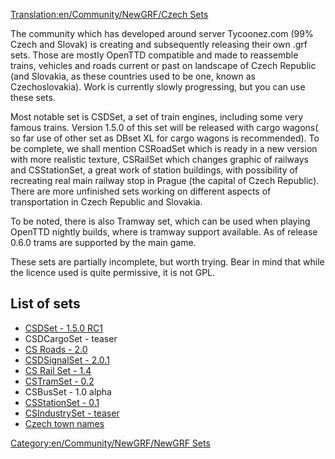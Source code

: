 [[Translation:en/Community/NewGRF/Czech Sets]]


{{en/Community/NewGRF/Infobox NewGRF|setname= CSDSet, CSRoadSet, CSDSignalSet,CSTramSet, CSBusSet, CSStationSet, CSIndustrySet
|artist= Darkwalker, Greyfur, Marek, MiJ, Pedro_Zawislak, Peva(Hydrolog), Pnaky, Přebral and other contributors
|coder= Laura, Minime, Pedro_Zawislak, ufoun and other contributors 
|focus= en/Community/NewGRF/Addons Complete renewal
|homepage=ttd.tycoonez.com/?id=16 (english)
|homepagename= Tycoonez.com:munity >> TTD >> Our work
|copyright= copyrighted
}}
The community which has developed around server Tycoonez.com (99% Czech and Slovak) is creating and subsequently releasing their own .grf sets. Those are mostly OpenTTD compatible and made to reassemble trains, vehicles and roads current or past on landscape of Czech Republic (and Slovakia, as these countries used to be one, known as Czechoslovakia). Work is currently slowly progressing, but you can use these sets.

Most notable set is CSDSet, a set of train engines, including some very famous trains. Version 1.5.0 of this set will be released with cargo wagons( so far use of other set as DBset XL for cargo wagons is recommended). To be complete, we shall mention CSRoadSet which is ready in a new version with more realistic texture, CSRailSet which changes graphic of railways and CSStationSet, a great work of station buildings, with possibility of recreating real main railway stop in Prague (the capital of Czech Republic). There are more unfinished sets working on different aspects of transportation in Czech Republic and Slovakia.

To be noted, there is also Tramway set, which can be used when playing OpenTTD nightly builds, where is tramway support available. As of release 0.6.0 trams are supported by the main game.

These sets are partially incomplete, but worth trying. Bear in mind that while the licence used is quite permissive, it is not GPL.

== List of sets ==
*[http://ttd.tycoonez.com/?id=151 CSDSet - 1.5.0 RC1]
*CSDCargoSet - teaser
*[http://ttd.tycoonez.com/?id=161 CS Roads - 2.0]
*[http://ttd.tycoonez.com/?id=41 CSDSignalSet - 2.0.1] 
*[http://ttd.tycoonez.com/?id=100 CS Rail Set - 1.4]
*[http://ttd.tycoonez.com/?id=120 CSTramSet - 0.2]
*CSBusSet - 1.0 alpha
*[http://ttd.tycoonez.com/?id=152&lang=cs CSStationSet - 0.1]
*[http://ttd.tycoonez.com/?id=73 CSIndustrySet - teaser]
*[http://ttd.tycoonez.com/?id=101&lang=cs Czech town names]

[[Category:en/Community/NewGRF/NewGRF Sets]]